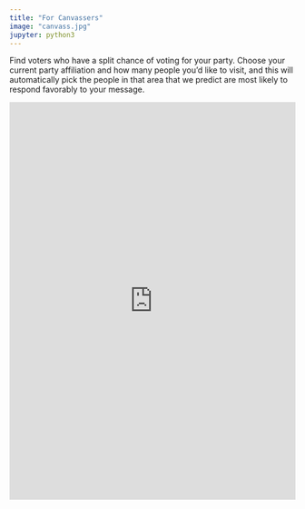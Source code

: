 ```yaml
---
title: "For Canvassers"
image: "canvass.jpg"
jupyter: python3
---
```


Find voters who have a split chance of voting for your party. Choose your current party affiliation and how many people you'd like to visit, and this will automatically pick the people in that area that we predict are most likely to respond favorably to your message.

<iframe height="700" width="100%" frameborder="no" src="https://dr-iggs.shinyapps.io/VotersOnTheFence/"> </iframe>